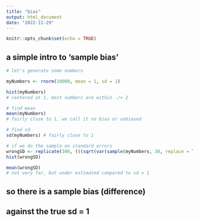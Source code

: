 ```yaml
---
title: "bias"
output: html_document
date: "2022-11-29"
---
```


```r
knitr::opts_chunk$set(echo = TRUE)
```

## a simple intro to 'sample bias'
```r
# let's generate some numbers

myNumbers <- rnorm(10000, mean = 1, sd = 1)
```
```r
hist(myNumbers) 
# centered at 1, most numbers are within -/+ 2
```

```r
# find mean
mean(myNumbers) 
# fairly close to 1, we call it no bias or unbiased
```

```r
# find sd
sd(myNumbers) # fairly close to 1
```

```r
# if we do the sample on standard errors
wrongSD <- replicate(100, (((sqrt(var(sample(myNumbers, 30, replace = TRUE))) * (30-1))/30)))
hist(wrongSD)
```

```r
mean(wrongSD) 
# not very far, but under estimated compared to sd = 1
```
## so there is a sample bias (difference) 
## against the true sd = 1










